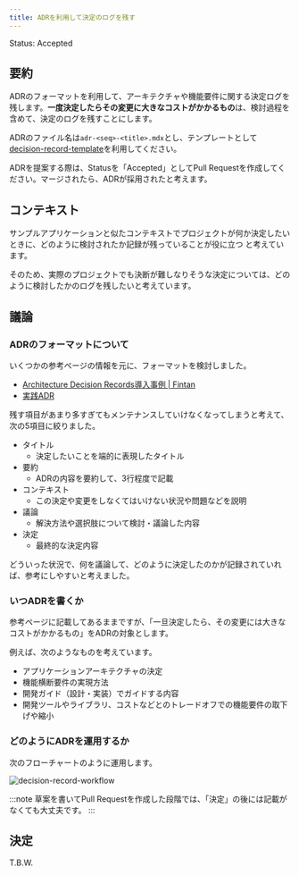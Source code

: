 ```yaml
---
title: ADRを利用して決定のログを残す
---
```


Status: Accepted

<!--
Proposed: 提案中
Accepted: 採用
Rejected: 却下
Superseded: 廃止
-->

## 要約

ADRのフォーマットを利用して、アーキテクチャや機能要件に関する決定ログを残します。**一度決定したらその変更に大きなコストがかかるもの**は、検討過程を含めて、決定のログを残すことにします。

ADRのファイル名は`adr-<seq>-<title>.mdx`とし、テンプレートとして[decision-record-template](./decision-record-template.mdx)を利用してください。

ADRを提案する際は、Statusを「Accepted」としてPull Requestを作成してください。マージされたら、ADRが採用されたと考えます。

## コンテキスト

サンプルアプリケーションと似たコンテキストでプロジェクトが何か決定したいときに、どのように検討されたか記録が残っていることが役に立つ  と考えています。

そのため、実際のプロジェクトでも決断が難しなりそうな決定については、どのように検討したかのログを残したいと考えています。

## 議論

### ADRのフォーマットについて

いくつかの参考ページの情報を元に、フォーマットを検討しました。

* [Architecture Decision Records導入事例 \| Fintan](https://fintan.jp/?p=3578)
* [実践ADR](https://scrapbox.io/kawasima/%E5%AE%9F%E8%B7%B5ADR)

残す項目があまり多すぎてもメンテナンスしていけなくなってしまうと考えて、次の5項目に絞りました。

* タイトル
  * 決定したいことを端的に表現したタイトル
* 要約
  * ADRの内容を要約して、3行程度で記載
* コンテキスト
  * この決定や変更をしなくてはいけない状況や問題などを説明
* 議論
  * 解決方法や選択肢について検討・議論した内容
* 決定
  * 最終的な決定内容

どういった状況で、何を議論して、どのように決定したのかが記録されていれば、参考にしやすいと考えました。

### いつADRを書くか

参考ページに記載してあるままですが、「一旦決定したら、その変更には大きなコストがかかるもの」をADRの対象とします。

例えば、次のようなものを考えています。

* アプリケーションアーキテクチャの決定
* 機能横断要件の実現方法
* 開発ガイド（設計・実装）でガイドする内容
* 開発ツールやライブラリ、コストなどとのトレードオフでの機能要件の取下げや縮小

### どのようにADRを運用するか

次のフローチャートのように運用します。

![decision-record-workflow](decision-record-workflow.png)

:::note
草案を書いてPull Requestを作成した段階では、「決定」の後には記載がなくても大丈夫です。
:::

## 決定

T.B.W.

